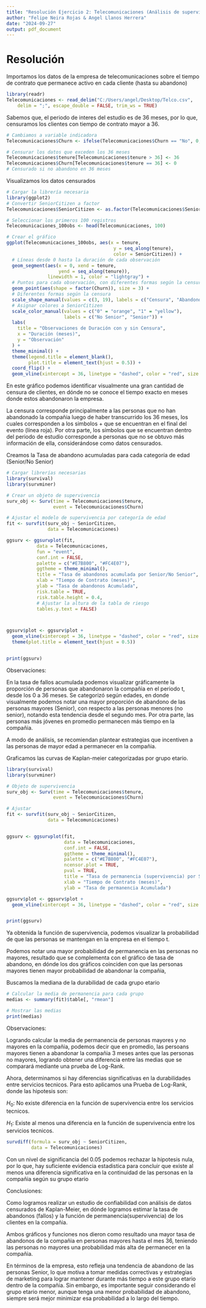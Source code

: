 ---
title: "Resolución Ejercicio 2: Telecomunicaciones (Análisis de supervivencia)"
author: "Felipe Neira Rojas & Angel Llanos Herrera"
date: "2024-09-27"
output: pdf_document
---


# Resolución 


Importamos los datos de la empresa de telecomunicaciones sobre el tiempo de contrato que permanece activo en cada cliente (hasta su abandono)

```{r, warning=FALSE, message=FALSE}
library(readr)
Telecomunicaciones <- read_delim("C:/Users/angel/Desktop/Telco.csv", 
    delim = ";", escape_double = FALSE, trim_ws = TRUE)
```

Sabemos que, el periodo de interes del estudio es de 36 meses, por lo que, censuramos los clientes con tiempo de contrato mayor a 36.

```{r}

# Cambiamos a variable indicadora
Telecomunicaciones$Churn <- ifelse(Telecomunicaciones$Churn == "No", 0, 1)

# Censurar los datos que exceden los 36 meses
Telecomunicaciones$tenure[Telecomunicaciones$tenure > 36] <- 36
Telecomunicaciones$Churn[Telecomunicaciones$tenure == 36] <- 0  
# Censurado si no abandono en 36 meses
```

Visualizamos los datos censurados

```{r, warning=FALSE}
# Cargar la librería necesaria
library(ggplot2)
# Convertir SeniorCitizen a factor
Telecomunicaciones$SeniorCitizen <- as.factor(Telecomunicaciones$SeniorCitizen)

# Seleccionar los primeros 100 registros
Telecomunicaciones_100obs <- head(Telecomunicaciones, 100)

# Crear el gráfico
ggplot(Telecomunicaciones_100obs, aes(x = tenure, 
                                       y = seq_along(tenure), 
                                       color = SeniorCitizen)) +
  # Líneas desde 0 hasta la duración de cada observación
  geom_segment(aes(x = 0, xend = tenure, 
                   yend = seq_along(tenure)), 
               linewidth = 1, color = "lightgray") +  
  # Puntos para cada observación, con diferentes formas según la censura
  geom_point(aes(shape = factor(Churn)), size = 3) +  
  # Diferentes formas según la censura
  scale_shape_manual(values = c(3, 19), labels = c("Censura", "Abandono")) +  
  # Asignar colores a SeniorCitizen
  scale_color_manual(values = c("0" = "orange", "1" = "yellow"),  
                     labels = c("No Senior", "Senior")) +
  labs(
    title = "Observaciones de Duración con y sin Censura",
    x = "Duración (meses)",
    y = "Observación"
  ) +
  theme_minimal() +  
  theme(legend.title = element_blank(),
        plot.title = element_text(hjust = 0.5)) +  
  coord_flip() +  
  geom_vline(xintercept = 36, linetype = "dashed", color = "red", size = 1)

```
En este gráfico podemos identificar visualmente una gran cantidad de censura de clientes, en dónde no se conoce el tiempo exacto en meses donde estos abandonaron la empresa.

La censura corresponde principalmente a las personas que no han abandonado la compañia luego de haber transcurrido los 36 meses, los cuales corresponden a los simbolos + que se encuentran en el final del evento (línea roja).
Por otra parte, los símbolos que se encuentran dentro del periodo de estudio corresponde a personas que no se obtuvo más información de ella, considerándose como datos censurados.




Creamos la Tasa de abandono acumuladas para cada categoría de edad (Senior/No Senior)

```{r, warning=FALSE, message=FALSE}
# Cargar librerías necesarias
library(survival)
library(survminer)

# Crear un objeto de supervivencia
surv_obj <- Surv(time = Telecomunicaciones$tenure, 
                 event = Telecomunicaciones$Churn)

# Ajustar el modelo de supervivencia por categoría de edad
fit <- survfit(surv_obj ~ SeniorCitizen, 
               data = Telecomunicaciones)

ggsurv <- ggsurvplot(fit, 
           data = Telecomunicaciones, 
           fun = "event", 
           conf.int = FALSE, 
           palette = c("#E7B800", "#FC4E07"),
           ggtheme = theme_minimal(),
           title = "Tasa de abandonos acumulada por Senior/No Senior",
           xlab = "Tiempo de Contrato (meses)",
           ylab = "Tasa de abandonos Acumulada",
           risk.table = TRUE,
           risk.table.height = 0.4, 
           # Ajustar la altura de la tabla de riesgo
           tables.y.text = FALSE) 



ggsurv$plot <- ggsurv$plot + 
  geom_vline(xintercept = 36, linetype = "dashed", color = "red", size = 1) + 
  theme(plot.title = element_text(hjust = 0.5))


print(ggsurv)

```
Observaciones:

En la tasa de fallos acumulada podemos visualizar gráficamente la proporción de personas que abandonaron la compañia en el periodo t, desde los 0 a 36 meses. Se categorizó según edades, en donde visualmente podemos notar una mayor proporción de abandono de las personas mayores (Senior), con respecto a las personas menores (no senior), notando esta tendencia desde el segundo mes. Por otra parte, las personas más jóvenes en promedio permanecen más tiempo en la compañia.

A modo de análisis, se recomiendan plantear estrategias que incentiven a las personas de mayor edad a permanecer en la compañia.



Graficamos las curvas de Kaplan-meier categorizadas por grupo etario.
```{r, warning=FALSE}
library(survival)
library(survminer)

# Objeto de supervivencia
surv_obj <- Surv(time = Telecomunicaciones$tenure, 
                 event = Telecomunicaciones$Churn)

# Ajustar
fit <- survfit(surv_obj ~ SeniorCitizen,
               data = Telecomunicaciones)


ggsurv <- ggsurvplot(fit, 
                     data = Telecomunicaciones, 
                     conf.int = FALSE, 
                     ggtheme = theme_minimal(), 
                     palette = c("#E7B800", "#FC4E07"),
                     ncensor.plot = TRUE,
                     pval = TRUE,
                     title = "Tasa de permanencia (supervivencia) por Senior/No Senior",
                     xlab = "Tiempo de Contrato (meses)",
                     ylab = "Tasa de permanencia Acumulada")

ggsurv$plot <- ggsurv$plot + 
  geom_vline(xintercept = 36, linetype = "dashed", color = "red", size = 1)


print(ggsurv)
```
Ya obtenida la función de supervivencia, podemos visualizar la probabilidad de que las personas se mantengan en la empresa en el tiempo t.

Podemos notar una mayor probabilidad de permanencia en las personas no mayores, resultado que se complementa con el gráfico de tasa de abandono, en dónde los dos gráficos coinciden con que las personas mayores tienen mayor probabilidad de abandonar la compañia,


Buscamos la mediana de la durabilidad de cada grupo etario
```{r}


# Calcular la media de permanencia para cada grupo
medias <- summary(fit)$table[, "rmean"]

# Mostrar las medias
print(medias)


```
Observaciones:

Logrando calcular la media de permanencia de personas mayores y no mayores en la compañia, podemos decir que en promedio, las persoans mayores tienen a abandonar la compañia 3 meses antes que las personas no mayores, logrando obtener una diferencia entre las medias que se comparará mediante una prueba de Log-Rank.


Ahora, determinamos si hay diferencias significativas en la durabilidades entre servicios tecnicos. Para esto aplicamos una Prueba de Log-Rank, donde las hipotesis son:

$H_0$: No existe diferencia en la función de supervivencia entre los servicios tecnicos.

$H_1$: Existe al menos una diferencia en la función de supervivencia entre los servicios tecnicos.

```{r}
survdiff(formula = surv_obj ~ SeniorCitizen, 
         data = Telecomunicaciones)
```
Con un nivel de significancia del 0.05 podemos rechazar la hipotesis nula, por lo que, hay suficiente evidencia estadistica para concluir que existe al menos una diferencia significativa en la continuidad de las personas en la compañia según su grupo etario


Conclusiones:

Como logramos realizar un estudio de confiabilidad con análisis de datos censurados de Kaplan-Meier, en dónde logramos estimar la tasa de abandonos (fallos) y la función de permanencia(supervivencia) de los clientes en la compañia.

Ambos gráficos y funciones nos dieron como resultado una mayor tasa de abandonos de la compañia en personas mayores hasta el mes 36, teniendo las personas no mayores una probabilidad más alta de permanecer en la compañia.

En términos de la empresa, esto refleja una tendencia de abandono de las personas Senior, lo que motiva a tomar medidas correctivas y estrategias de marketing para lograr mantener durante más tiempo a este grupo etario dentro de la compañia. Sin embargo, es importante seguir considerando el grupo etario menor, aunque tenga una menor probabilidad de abandono, siempre será mejor minimizar esa probabilidad a lo largo del tiempo.

